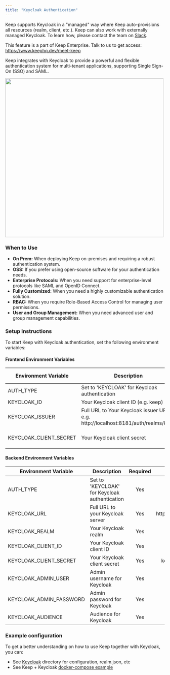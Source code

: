 ```yaml
---
title: "Keycloak Authentication"
---
```


<Tip>Keep supports Keycloak in a "managed" way where Keep auto-provisions all resources (realm, client, etc.). Keep can also work with externally managed Keycloak. To learn how, please contact the team on [Slack](https://slack.keephq.dev).</Tip>

<Tip>This feature is a part of Keep Enterprise. Talk to us to get access: https://www.keephq.dev/meet-keep</Tip>

Keep integrates with Keycloak to provide a powerful and flexible authentication system for multi-tenant applications, supporting Single Sign-On (SSO) and SAML.

<Frame>
  <img src="/images/keycloakauth.png" width="500"/>
</Frame>

### When to Use

- **On Prem:** When deploying Keep on-premises and requiring a robust authentication system.
- **OSS:** If you prefer using open-source software for your authentication needs.
- **Enterprise Protocols:** When you need support for enterprise-level protocols like SAML and OpenID Connect.
- **Fully Customized:** When you need a highly customizable authentication solution.
- **RBAC:** When you require Role-Based Access Control for managing user permissions.
- **User and Group Management:** When you need advanced user and group management capabilities.

### Setup Instructions

To start Keep with Keycloak authentication, set the following environment variables:

#### Frontend Environment Variables

| Environment Variable | Description | Required | Default Value |
|--------------------|-----------|:--------:|:-------------:|
| AUTH_TYPE | Set to 'KEYCLOAK' for Keycloak authentication | Yes | - |
| KEYCLOAK_ID | Your Keycloak client ID (e.g. keep) | Yes | - |
| KEYCLOAK_ISSUER | Full URL to Your Keycloak issuer URL e.g. http://localhost:8181/auth/realms/keep | Yes | - |
| KEYCLOAK_CLIENT_SECRET | Your Keycloak client secret | Yes | keep-keycloak-secret |

#### Backend Environment Variables

| Environment Variable | Description | Required | Default Value |
|--------------------|-----------|:--------:|:-------------:|
| AUTH_TYPE | Set to 'KEYCLOAK' for Keycloak authentication | Yes | - |
| KEYCLOAK_URL | Full URL to your Keycloak server | Yes | http://localhost:8181/auth/ |
| KEYCLOAK_REALM | Your Keycloak realm | Yes | keep |
| KEYCLOAK_CLIENT_ID | Your Keycloak client ID | Yes | keep |
| KEYCLOAK_CLIENT_SECRET | Your Keycloak client secret | Yes | keep-keycloak-secret |
| KEYCLOAK_ADMIN_USER | Admin username for Keycloak | Yes | keep_admin |
| KEYCLOAK_ADMIN_PASSWORD | Admin password for Keycloak | Yes | keep_admin |
| KEYCLOAK_AUDIENCE | Audience for Keycloak | Yes | realm-management |


### Example configuration

To get a better understanding on how to use Keep together with Keycloak, you can:
- See [Keycloak](https://github.com/keephq/keep/tree/main/keycloak) directory for configuration, realm.json, etc
- See Keep + Keycloak [docker-compose example](https://github.com/keephq/keep/blob/main/keycloak/docker-compose.yaml)
